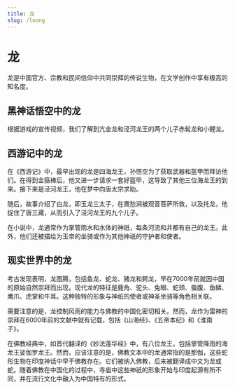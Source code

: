 ```yaml
---
title: 龙
slug: /loong
---
```


# 龙

龙是中国官方、宗教和民间信仰中共同崇拜的传说生物，在文学创作中享有极高的知名度。

## 黑神话悟空中的龙

根据游戏的宣传视频，我们了解到亢金龙和泾河龙王的两个儿子赤髯龙和小鲤龙。

## 西游记中的龙

在《西游记》中，最早出现的龙是四海龙王，孙悟空为了获取武器和盔甲而拜访他们。在得到金箍棒后，他又进一步请求一套好盔甲，这导致了其他三位海龙王的到来。接下来是泾河龙王，他在梦中向唐太宗求助。

随后，故事介绍了白龙，即玉龙三太子，在鹰愁涧被观音菩萨所救，以及托龙，他捉住了唐三藏，从而引入了泾河龙王的九个儿子。

在小说中，龙通常作为掌管雨水和水体的神祇，每条河流和井都有自己的龙王。此外，他们还被描绘为玉帝的坐骑或作为其他神祇的守护者和使者。

## 现实世界中的龙

考古发现表明，龙图腾，包括鱼龙、蛇龙、猪龙和鳄龙，早在7000年前就因中国的原始自然崇拜而出现。现代龙的特征是鹿角、驼头、兔眼、蛇颈、蜃腹、鱼鳞、鹰爪、虎掌和牛耳。这种独特的形象与神祇的使者或神圣坐骑等角色相关联。

需要注意的是，龙控制风雨的能力与佛教的中国化密切相关。然而，龙作为雷神的崇拜在6000年前的文献中就有记载，包括《山海经》、《五帝本纪》和《淮南子》。

在佛教经典中，如晋代翻译的《妙法莲华经》中，有八位龙王，包括掌管降雨的海龙王娑伽罗龙王。然而，应该注意的是，佛教文本中的龙通常指的是那伽，这些蛇形生物在印度神话中早于佛教存在。它们被纳入佛教，后来被翻译成中文为龙或蛇。随着佛教在中国化的过程中，寺庙中这些神祇的形象开始与印度起源有所不同，并在流行文化中融入为中国特有的形式。
